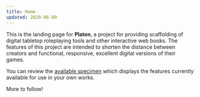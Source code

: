 ```yaml
---
title: Home
updated: 2020-06-09
---
```


This is the landing page for **Platen**, a project for providing scaffolding of digital tabletop roleplaying tools and other interactive web books.
The features of this project are intended to shorten the distance between creators and functional, responsive, excellent digital versions of their games.

You can review the [available specimen](/specimen) which displays the features currently available for use in your own works.

More to follow!
